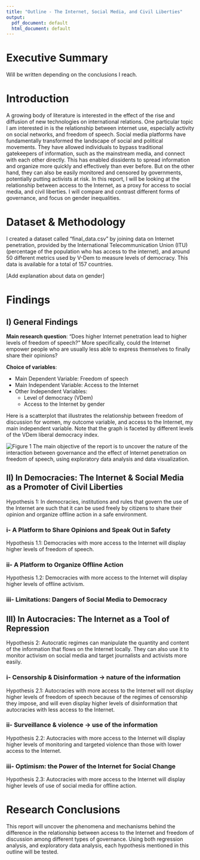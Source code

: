 ```yaml
---
title: "Outline - The Internet, Social Media, and Civil Liberties"
output:
  pdf_document: default
  html_document: default
---
```


# Executive Summary

Will be written depending on the conclusions I reach.

# Introduction

A growing body of literature is interested in the effect of the rise and diffusion of new technologies on international relations. One particular topic I am interested in is the relationship between internet use, especially activity on social networks, and freedom of speech. Social media platforms have fundamentally transformed the landscape of social and political movements. They have allowed individuals to bypass traditional gatekeepers of information, such as the mainstream media, and connect with each other directly. This has enabled dissidents to spread information and organize more quickly and effectively than ever before. But on the other hand, they can also be easily monitored and censored by governments, potentially putting activists at risk. In this report, I will be looking at the relationship between access to the Internet, as a proxy for access to social media, and civil liberties. I will compare and contrast different forms of governance, and focus on gender inequalities.

# Dataset & Methodology

I created a dataset called "final_data.csv" by joining data on Internet penetration, provided by the International Telecommunication Union (ITU) (percentage of the population who has access to the internet), and around 50 different metrics used by V-Dem to measure levels of democracy. This data is available for a total of 157 countries.

[Add explanation about data on gender]

# Findings

## I) General Findings

**Main research question**: "Does higher Internet penetration lead to higher levels of freedom of speech?" More specifically, could the Internet empower people who are usually less able to express themselves to finally share their opinions?

**Choice of variables**:

-   Main Dependent Variable: Freedom of speech
-   Main Independent Variable: Access to the Internet
-   Other Independent Variables:
    -   Level of democracy (VDem)
    -   Access to the Internet by gender

Here is a scatterplot that illustrates the relationship between freedom of discussion for women, my outcome variable, and access to the Internet, my main independent variable. Note that the graph is faceted by different levels of the VDem liberal democracy index.

![Figure 1](img/fig1.png) The main objective of the report is to uncover the nature of the interaction between governance and the effect of Internet penetration on freedom of speech, using exploratory data analysis and data visualization.

## II) In Democracies: The Internet & Social Media as a Promoter of Civil Liberties

Hypothesis 1: In democracies, institutions and rules that govern the use of the Internet are such that it can be used freely by citizens to share their opinion and organize offline action in a safe environment.

### i- A Platform to Share Opinions and Speak Out in Safety

Hypothesis 1.1: Democracies with more access to the Internet will display higher levels of freedom of speech.

### ii- A Platform to Organize Offline Action

Hypothesis 1.2: Democracies with more access to the Internet will display higher levels of offline activism.

### iii- Limitations: Dangers of Social Media to Democracy

## III) In Autocracies: The Internet as a Tool of Repression

Hypothesis 2: Autocratic regimes can manipulate the quantity and content of the information that flows on the Internet locally. They can also use it to monitor activism on social media and target journalists and activists more easily.

### i- Censorship & Disinformation → nature of the information

Hypothesis 2.1: Autocracies with more access to the Internet will not display higher levels of freedom of speech because of the regimes of censorship they impose, and will even display higher levels of disinformation that autocracies with less access to the Internet.

### ii- Surveillance & violence → use of the information

Hypothesis 2.2: Autocracies with more access to the Internet will display higher levels of monitoring and targeted violence than those with lower access to the Internet.

### iii- Optimism: the Power of the Internet for Social Change

Hypothesis 2.3: Autocracies with more access to the Internet will display higher levels of use of social media for offline action.

# Research Conclusions

This report will uncover the phenomena and mechanisms behind the difference in the relationship between access to the Internet and freedom of discussion among different types of governance. Using both regression analysis, and exploratory data analysis, each hypothesis mentioned in this outline will be tested.
